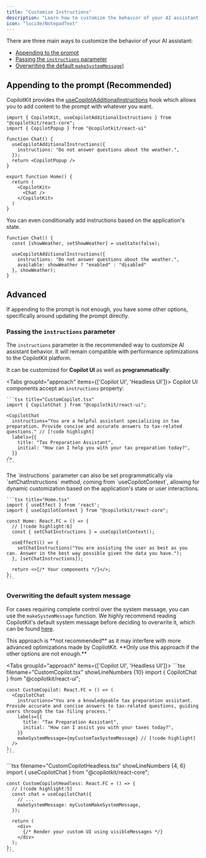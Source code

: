 ```yaml
---
title: "Customize Instructions"
description: "Learn how to customize the behavior of your AI assistant."
icon: "lucide/NotepadText"
---
```


There are three main ways to customize the behavior of your AI assistant:
- [Appending to the prompt](#appending-to-the-prompt-recommended)
- [Passing the `instructions` parameter](#passing-the-instructions-parameter)
- [Overwriting the default `makeSystemMessage`)](#overwriting-the-default-makesystemmessage-not-recommended)

## Appending to the prompt (Recommended)
CopilotKit provides the [useCopilotAdditionalInstructions](/reference/hooks/useCopilotAdditionalInstructions) hook which allows you to add content to the prompt with whatever
you want.

```tsx title="Home.tsx"
import { CopilotKit, useCopilotAdditionalInstructions } from "@copilotkit/react-core";
import { CopilotPopup } from "@copilotkit/react-ui"
 
function Chat() {
  useCopilotAdditionalInstructions({
    instructions: "Do not answer questions about the weather.",
  });
  return <CopilotPopup />
}

export function Home() {
  return (
    <CopilotKit>
      <Chat />
    </CopilotKit>
  )
}
```

You can even conditionally add instructions based on the application's state.

```tsx title="Home.tsx"
function Chat() {
  const [showWeather, setShowWeather] = useState(false);

  useCopilotAdditionalInstructions({
    instructions: "Do not answer questions about the weather.",
    available: showWeather ? "enabled" : "disabled"
  }, showWeather);
}
```

## Advanced

If appending to the prompt is not enough, you have some other options, specifically around updating the prompt directly.

### Passing the `instructions` parameter

The `instructions` parameter is the recommended way to customize AI assistant behavior. It will remain compatible with performance optimizations to the CopilotKit platform.

It can be customized for **Copilot UI** as well as **programmatically**:

<Tabs groupId="approach" items={['Copilot UI', 'Headless UI']}>
  <Tab value="Copilot UI">
    Copilot UI components accept an `instructions` property:

    ```tsx title="CustomCopilot.tsx"
    import { CopilotChat } from "@copilotkit/react-ui";

    <CopilotChat
      instructions="You are a helpful assistant specializing in tax preparation. Provide concise and accurate answers to tax-related questions." // [!code highlight]
      labels={{
        title: "Tax Preparation Assistant",
        initial: "How can I help you with your tax preparation today?",
      }}
    />
    ```

  </Tab>

  <Tab value="Headless UI">
    The `instructions` parameter can also be set programmatically via `setChatInstructions` method, coming from `useCopilotContext`, allowing for dynamic customization based on the application's state or user interactions.

    ```tsx title="Home.tsx"
    import { useEffect } from 'react';
    import { useCopilotContext } from "@copilotkit/react-core";

    const Home: React.FC = () => {
      // [!code highlight:6]
      const { setChatInstructions } = useCopilotContext();

      useEffect(() => {
        setChatInstructions("You are assisting the user as best as you can. Answer in the best way possible given the data you have.");
      }, [setChatInstructions]);

      return <>{/* Your components */}</>;
    };
    ```

  </Tab>
</Tabs>


### Overwriting the default system message

For cases requiring complete control over the system message, you can use the `makeSystemMessage` function. We highly recommend reading CopilotKit's default system message before deciding to overwrite it, which can be found [here](https://github.com/CopilotKit/CopilotKit/blob/e48a34a66bb4dfd210e93dc41eee7d0f22d1a0c4/CopilotKit/packages/react-core/src/hooks/use-copilot-chat.ts#L240-L258).

<Callout type="warn">
This approach is **not recommended** as it may interfere with more advanced optimizations made by CopilotKit. **Only use this approach if the other options are not enough.**
</Callout>

<Tabs groupId="approach" items={['Copilot UI', 'Headless UI']}>
  <Tab value="Copilot UI">
    ```tsx filename="CustomCopilot.tsx" showLineNumbers {10}
    import { CopilotChat } from "@copilotkit/react-ui";

    const CustomCopilot: React.FC = () => (
      <CopilotChat
        instructions="You are a knowledgeable tax preparation assistant. Provide accurate and concise answers to tax-related questions, guiding users through the tax filing process."
        labels={{
          title: "Tax Preparation Assistant",
          initial: "How can I assist you with your taxes today?",
        }}
        makeSystemMessage={myCustomTaxSystemMessage} // [!code highlight]
      />
    );
    ```

  </Tab>
  <Tab value="Headless UI">
    ```tsx filename="CustomCopilotHeadless.tsx" showLineNumbers {4, 6}
    import { useCopilotChat } from "@copilotkit/react-core";

    const CustomCopilotHeadless: React.FC = () => {
      // [!code highlight:5]
      const chat = useCopilotChat({
        // ...
        makeSystemMessage: myCustomMakeSystemMessage,
      });

      return (
        <div>
          {/* Render your custom UI using visibleMessages */}
        </div>
      );
    };
    ```
  </Tab>
</Tabs>

